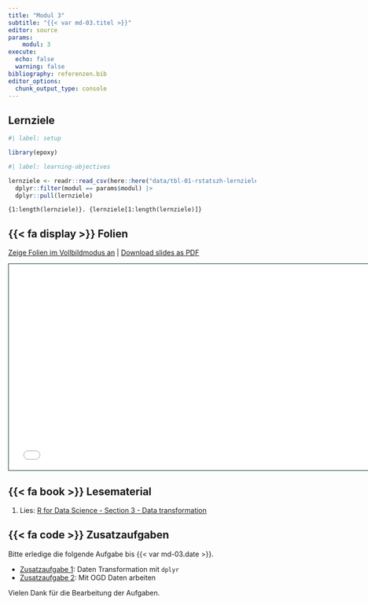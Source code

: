 ```yaml
---
title: "Modul 3"
subtitle: "{{< var md-03.titel >}}"
editor: source
params:
    modul: 3
execute: 
  echo: false
  warning: false
bibliography: referenzen.bib
editor_options: 
  chunk_output_type: console
---
```


## Lernziele

```r
#| label: setup

library(epoxy)
```

```r
#| label: learning-objectives

lernziele <- readr::read_csv(here::here("data/tbl-01-rstatszh-lernziele.csv")) |> 
  dplyr::filter(modul == params$modul) |>
  dplyr::pull(lernziele)

```

```epoxy
{1:length(lernziele)}. {lernziele[1:length(lernziele)]}
```

## {{< fa display >}} Folien

[Zeige Folien im Vollbildmodus an](../folien/md-03-datentransformation.html) | [Download slides as PDF](https://github.com/rstatszh-k009/website/raw/main/folien/md-03-datentransformation.pdf)

```{=html}
<iframe class="slide-deck" src="../folien/md-03-datentransformation.html" height="420" width="747" style="border: 1px solid #123233;"></iframe>
```

## {{< fa book >}} Lesematerial

1. Lies: [R for Data Science - Section 3 - Data transformation](https://r4ds.hadley.nz/data-transform)

## {{< fa code >}} Zusatzaufgaben

Bitte erledige die folgende Aufgabe bis {{< var md-03.date >}}.

-   [Zusatzaufgabe 1](../zusatzaufgaben/md-03/za-03-01-daten-transformation.qmd): Daten Transformation mit `dplyr`
-   [Zusatzaufgabe 2](../zusatzaufgaben/md-03/za-03-02-github-repo-erstellen.qmd): Mit OGD Daten arbeiten

Vielen Dank für die Bearbeitung der Aufgaben.
